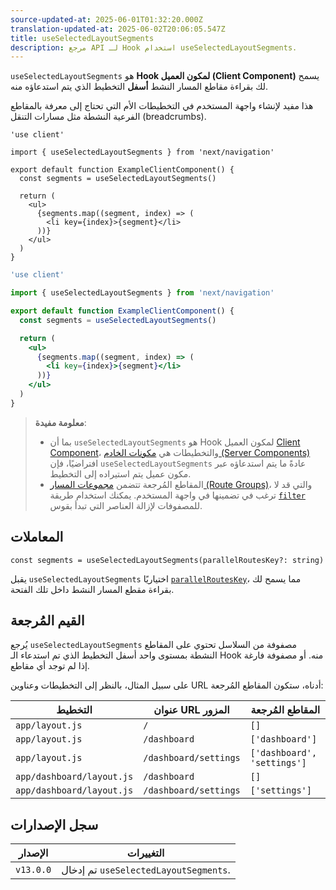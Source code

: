 ```yaml
---
source-updated-at: 2025-06-01T01:32:20.000Z
translation-updated-at: 2025-06-02T20:06:05.547Z
title: useSelectedLayoutSegments
description: مرجع API لـ Hook استخدام useSelectedLayoutSegments.
---
```


`useSelectedLayoutSegments` هو **Hook لمكون العميل (Client Component)** يسمح لك بقراءة مقاطع المسار النشط **أسفل** التخطيط الذي يتم استدعاؤه منه.

هذا مفيد لإنشاء واجهة المستخدم في التخطيطات الأم التي تحتاج إلى معرفة بالمقاطع الفرعية النشطة مثل مسارات التنقل (breadcrumbs).

```tsx filename="app/example-client-component.tsx" switcher
'use client'

import { useSelectedLayoutSegments } from 'next/navigation'

export default function ExampleClientComponent() {
  const segments = useSelectedLayoutSegments()

  return (
    <ul>
      {segments.map((segment, index) => (
        <li key={index}>{segment}</li>
      ))}
    </ul>
  )
}
```

```jsx filename="app/example-client-component.js" switcher
'use client'

import { useSelectedLayoutSegments } from 'next/navigation'

export default function ExampleClientComponent() {
  const segments = useSelectedLayoutSegments()

  return (
    <ul>
      {segments.map((segment, index) => (
        <li key={index}>{segment}</li>
      ))}
    </ul>
  )
}
```

> **معلومة مفيدة**:
>
> - بما أن `useSelectedLayoutSegments` هو Hook لمكون العميل [Client Component](/docs/app/getting-started/server-and-client-components)، والتخطيطات هي [مكونات الخادم (Server Components)](/docs/app/getting-started/server-and-client-components) افتراضيًا، فإن `useSelectedLayoutSegments` عادةً ما يتم استدعاؤه عبر مكون عميل يتم استيراده إلى التخطيط.
> - المقاطع المُرجعة تتضمن [مجموعات المسار (Route Groups)](/docs/app/api-reference/file-conventions/route-groups)، والتي قد لا ترغب في تضمينها في واجهة المستخدم. يمكنك استخدام طريقة [`filter`](https://developer.mozilla.org/en-US/docs/Web/JavaScript/Reference/Global_Objects/Array/filter) للمصفوفات لإزالة العناصر التي تبدأ بقوس.

## المعاملات

```tsx
const segments = useSelectedLayoutSegments(parallelRoutesKey?: string)
```

يقبل `useSelectedLayoutSegments` اختياريًا [`parallelRoutesKey`](/docs/app/api-reference/file-conventions/parallel-routes#with-useselectedlayoutsegments)، مما يسمح لك بقراءة مقطع المسار النشط داخل تلك الفتحة.

## القيم المُرجعة

يُرجع `useSelectedLayoutSegments` مصفوفة من السلاسل تحتوي على المقاطع النشطة بمستوى واحد أسفل التخطيط الذي تم استدعاء الـ Hook منه. أو مصفوفة فارغة إذا لم توجد أي مقاطع.

على سبيل المثال، بالنظر إلى التخطيطات وعناوين URL أدناه، ستكون المقاطع المُرجعة:

| التخطيط                    | عنوان URL المزور      | المقاطع المُرجعة           |
| ------------------------- | --------------------- | --------------------------- |
| `app/layout.js`           | `/`                   | `[]`                        |
| `app/layout.js`           | `/dashboard`          | `['dashboard']`             |
| `app/layout.js`           | `/dashboard/settings` | `['dashboard', 'settings']` |
| `app/dashboard/layout.js` | `/dashboard`          | `[]`                        |
| `app/dashboard/layout.js` | `/dashboard/settings` | `['settings']`              |

## سجل الإصدارات

| الإصدار   | التغييرات                                 |
| --------- | --------------------------------------- |
| `v13.0.0` | تم إدخال `useSelectedLayoutSegments`. |